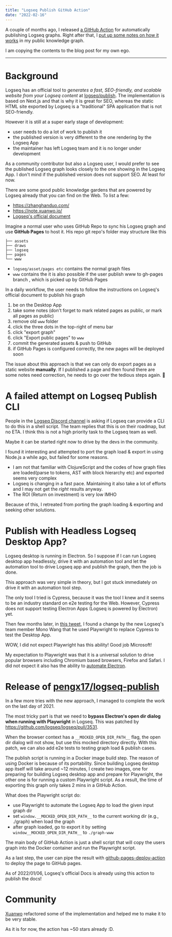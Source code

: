 ```yaml
---
title: "Logseq Publish GitHub Action"
date: "2022-02-16"
---
```


A couple of months ago, I released [a GitHub Action](http://github.com/pengx17/logseq-publish) for automatically publishing Logseq graphs. Right after that, I [put up some notes on how it works](https://pengx17.github.io/knowledge-garden/#/page/logseq%20publish%20github%20action) in my public knowledge graph.

I am copying the contents to the blog post for my own ego.

---

# Background

Logseq has an official tool to _generates a fast, SEO-friendly, and scalable website from your Logseq content_ at [logseq/publish](https://github.com/logseq/publish).
The implementation is based on Next.js and that is why it is great for SEO, whereas the static HTML site exported by Logseq is a "traditional" SPA application that is not SEO-friendly.

However it is still at a super early stage of development:

- user needs to do a lot of work to publish it
- the published version is very different to the one rendering by the Logseq App
- the maintainer has left Logseq team and it is no longer under development

As a community contributor but also a Logseq user, I would prefer to see the published Logseq graph looks closely to the one showing in the Logseq App.
I don't mind if the published version does not support SEO. At least for now.

There are some good public knowledge gardens that are powered by Logseq already that you can find on the Web. To list a few:

- https://zhanghanduo.com/
- https://note.xuanwo.io/
- [Logseq's official document](https://logseq.github.io/)

Imagine a normal user who uses GitHub Repo to sync his Logseq graph and use **GitHub Pages** to host it. His repo git repo's folder may structure like this

```
├── assets
├── draws
├── logseq
├── pages
└── www
```

- `logseq/asset/pages etc` contains the normal graph files
- `www` contains the <Note label="public assets of the page">it is also possible if the user publish www to gh-pages branch
  </Note>, which is picked up by GitHub Pages

In a daily workflow, the user needs to follow the instructions on Logseq's official document to publish his graph

1. be on the Desktop App
2. take some notes (don't forget to mark related pages as public, or mark all pages as public)
3. remove old `www` folder
4. click the three dots in the top-right of menu bar
5. click "export graph"
6. click "Export public pages" to `www`
7. commit the generated assets & push to GitHub
8. if GitHub Pages is configured correctly, the new pages will be deployed soon

The issue about this approach is that we can only do export pages as a static website **manually**. If I published a page and then found there are some notes need correction, he needs to go over the tedious steps again. 🤦

# A failed attempt on Logseq Publish CLI

People in the [Logseq Discord channel](https://discord.gg/KpN4eHY) is asking if Logseq can provide a CLI to do this in a shell script. The team replies that this is on their roadmap, but no ETA. I think this is not a high priority task to the Logseq team as well.

Maybe it can be started right now to drive by the devs in the community.

I found it interesting and attempted to port the graph load & export in using Node.js a while ago, but failed for some reasons.

- I am not that familiar with ClojureScript and the codes of how graph files are loaded(parse to tokens, AST with block hierarchy etc) and exported seems very complex
- Logseq is changing in a fast pace. Maintaining it also take a lot of efforts and I may not get the _right_ results anyway.
- The ROI (Return on investment) is very low IMHO

Because of this, I retreated from porting the graph loading & exporting and seeking other solutions.

# Publish with Headless Logseq Desktop App?

Logseq desktop is running in Electron. So I suppose if I can run Logseq desktop app headlessly, drive it with an automation tool and let the automation tool to drive Logseq app and publish the graph, then the job is done.

This approach was very simple in theory, but I got stuck immediately on drive it with an automation tool step.

The only tool I tried is Cypress, because it was the tool I knew and it seems to be an industry standard on e2e testing for the Web. However, Cypress does not support testing Electron Apps (Logseq is powered by Electron) yet.

Then few months later, in [this tweet](https://twitter.com/tiensonqin/status/1463784645447667715), I found a change by the new Logseq's team member Mono Wang that he used Playwright to replace Cypress to test the Desktop App.

WOW, I did not expect Playwright has this ability! Good job Microsoft!

My expectation to Playwright was that it is a universal solution to drive popular browsers including Chromium based browsers, Firefox and Safari. I did not expect it also has the ability to [automate Electron](https://playwright.dev/docs/api/class-electron).

# Release of [pengx17/logseq-publish](https://github.com/pengx17/logseq-publish)

In a few more tries with the new approach, I managed to complete the work on the last day of 2021.

The most tricky part is that we need to **bypass Electron's open dir dialog when running with Playwright** in Logseq. This was patched by https://github.com/logseq/logseq/pull/3531.

When the browser context has a `__MOCKED_OPEN_DIR_PATH__` flag, the open dir dialog will not show, but use this mocked directory directly.
With this patch, we can also add e2e tests to testing graph load & publish cases.

The publish script is running in a Docker image build step. The reason of using Docker is because of its portability. Since building Logseq desktop app itself will take around ~12 minutes, I create two images, one for preparing for building Logseq desktop app and prepare for Playwright, the other one is for running a custom Playwright script. As a result, the time of exporting this graph only takes 2 mins in a GitHub Action.

What does the Playwright script do:

- use Playwright to automate the Logseq App to load the given input graph dir
- set `window.__MOCKED_OPEN_DIR_PATH__` to the current working dir (e.g., ./graph) when load the graph
- after graph loaded, go to export it by setting `window__MOCKED_OPEN_DIR_PATH__` to `./graph-www`

The main body of GitHub Action is just a shell script that will copy the users graph into the Docker container and run the Playwright script.

As a last step, the user can pipe the result with [github-pages-deploy-action](https://github.com/JamesIves/github-pages-deploy-action) to deploy the page to GitHub pages.

As of 2022/01/06, Logseq's official Docs is already using this action to publish the docs!

# Community

[Xuanwo](https://twitter.com/OnlyXuanwo) refactored some of the implementation and helped me to make it to be very stable.

As it is for now, the action has ~50 stars already :D.
